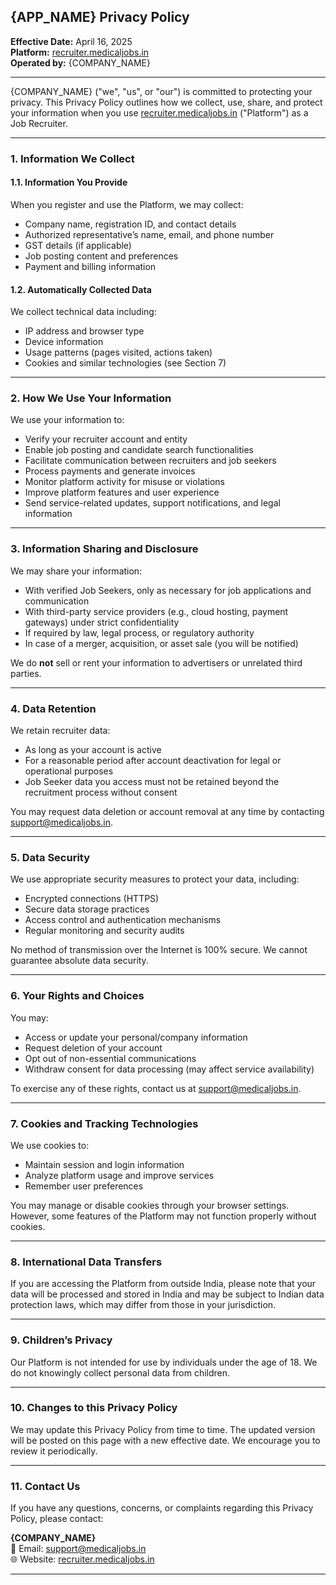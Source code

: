 
## {APP_NAME} Privacy Policy 
**Effective Date:** April 16, 2025  
**Platform:** [recruiter.medicaljobs.in](https://recruiter.medicaljobs.in)  
**Operated by:** {COMPANY_NAME}

---

{COMPANY_NAME} ("we", "us", or "our") is committed to protecting your privacy. This Privacy Policy outlines how we collect, use, share, and protect your information when you use [recruiter.medicaljobs.in](https://recruiter.medicaljobs.in) ("Platform") as a Job Recruiter.

---

### 1. Information We Collect

#### 1.1. Information You Provide
When you register and use the Platform, we may collect:

- Company name, registration ID, and contact details  
- Authorized representative’s name, email, and phone number  
- GST details (if applicable)  
- Job posting content and preferences  
- Payment and billing information

#### 1.2. Automatically Collected Data
We collect technical data including:

- IP address and browser type  
- Device information  
- Usage patterns (pages visited, actions taken)  
- Cookies and similar technologies (see Section 7)

---

### 2. How We Use Your Information

We use your information to:

- Verify your recruiter account and entity  
- Enable job posting and candidate search functionalities  
- Facilitate communication between recruiters and job seekers  
- Process payments and generate invoices  
- Monitor platform activity for misuse or violations  
- Improve platform features and user experience  
- Send service-related updates, support notifications, and legal information

---

### 3. Information Sharing and Disclosure

We may share your information:

- With verified Job Seekers, only as necessary for job applications and communication  
- With third-party service providers (e.g., cloud hosting, payment gateways) under strict confidentiality  
- If required by law, legal process, or regulatory authority  
- In case of a merger, acquisition, or asset sale (you will be notified)

We do **not** sell or rent your information to advertisers or unrelated third parties.

---

### 4. Data Retention

We retain recruiter data:

- As long as your account is active  
- For a reasonable period after account deactivation for legal or operational purposes  
- Job Seeker data you access must not be retained beyond the recruitment process without consent

You may request data deletion or account removal at any time by contacting [support@medicaljobs.in](mailto:support@medicaljobs.in).

---

### 5. Data Security

We use appropriate security measures to protect your data, including:

- Encrypted connections (HTTPS)  
- Secure data storage practices  
- Access control and authentication mechanisms  
- Regular monitoring and security audits

No method of transmission over the Internet is 100% secure. We cannot guarantee absolute data security.

---

### 6. Your Rights and Choices

You may:

- Access or update your personal/company information  
- Request deletion of your account  
- Opt out of non-essential communications  
- Withdraw consent for data processing (may affect service availability)

To exercise any of these rights, contact us at [support@medicaljobs.in](mailto:support@medicaljobs.in).

---

### 7. Cookies and Tracking Technologies

We use cookies to:

- Maintain session and login information  
- Analyze platform usage and improve services  
- Remember user preferences

You may manage or disable cookies through your browser settings. However, some features of the Platform may not function properly without cookies.

---

### 8. International Data Transfers

If you are accessing the Platform from outside India, please note that your data will be processed and stored in India and may be subject to Indian data protection laws, which may differ from those in your jurisdiction.

---

### 9. Children’s Privacy

Our Platform is not intended for use by individuals under the age of 18. We do not knowingly collect personal data from children.

---

### 10. Changes to this Privacy Policy

We may update this Privacy Policy from time to time. The updated version will be posted on this page with a new effective date. We encourage you to review it periodically.

---

### 11. Contact Us

If you have any questions, concerns, or complaints regarding this Privacy Policy, please contact:

**{COMPANY_NAME}**  
📧 Email: [support@medicaljobs.in](mailto:support@medicaljobs.in)  
🌐 Website: [recruiter.medicaljobs.in](https://recruiter.medicaljobs.in)

---
